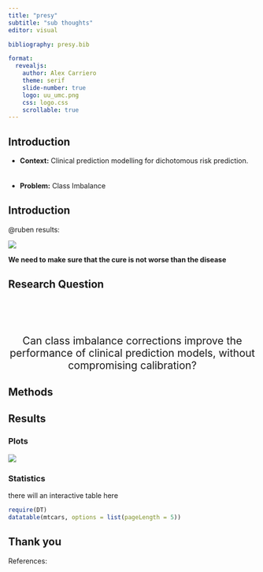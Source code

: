 ```yaml
---
title: "presy"
subtitle: "sub thoughts"
editor: visual

bibliography: presy.bib

format: 
  revealjs:
    author: Alex Carriero 
    theme: serif
    slide-number: true
    logo: uu_umc.png
    css: logo.css
    scrollable: true
---
```



## Introduction{.smaller}

:::incremental
- **Context:** Clinical prediction modelling for dichotomous risk prediction.\
\
\
- **Problem:** Class Imbalance 
:::




## Introduction{.smaller}

@ruben results:

![](ruben.png){fig-align="center"}

**We need to make sure that the cure is not worse than the disease**




## Research Question{.smaller}

\
\
\

::: {style="font-size: 1.5em; text-align: center"}
Can class imbalance corrections improve the performance of clinical prediction models, without compromising calibration?
:::




## Methods{.smaller}






## Results{.smaller}

::: panel-tabset
### Plots

![](results_plot.png)

### Statistics {.smaller}

there will an interactive table here

```r
require(DT)
datatable(mtcars, options = list(pageLength = 5))
```
:::





## Thank you{.smaller}

 References:

